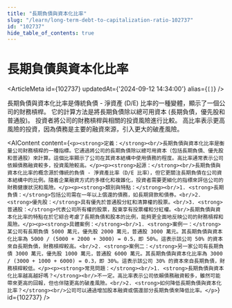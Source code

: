 ```yaml
---
title: "長期負債與資本化比率"
slug: "/learn/long-term-debt-to-capitalization-ratio-102737"
id: "102737"
hide_table_of_contents: true
---
```



# 長期負債與資本化比率

<ArticleMeta id={102737} updatedAt={'2024-09-12 14:34:00'} alias={`[]`} />
<div className='border-solid border-b border-t-0 my-4 border-[var(--ifm-color-gray-300)]' />

長期負債與資本化比率是傳統負債 - 淨資產 (D/E) 比率的一種變體，顯示了一個公司的財務槓桿。 它的計算方法是將長期負債除以總可用資本 (長期負債，優先股和普通股)。 投資者將公司的財務槓桿與相關的投資風險進行比較。 高比率表示更高風險的投資，因為債務是主要的融資來源，引入更大的破產風險。

<AIContent content={`<p><strong>定義：</strong><br/>長期負債與資本化比率是衡量公司財務槓桿的一種指標。它通過將公司的長期負債除以總可用資本（包括長期負債、優先股和普通股）來計算。這個比率顯示了公司在其資本結構中使用債務的程度。高比率通常表示公司依賴債務融資較多，投資風險較高。</p><p><strong>起源：</strong><br/>長期負債與資本化比率的概念源於傳統的負債 - 淨資產比率（D/E 比率），但它更關注長期負債在公司資本結構中的比例。隨着企業融資方式的多樣化和複雜化，投資者需要更細化的指標來評估公司的財務健康狀況和風險。</p><p><strong>類別與特點：</strong><br/>1. <strong>長期負債：</strong>包括公司需在一年以上償還的債務，如長期貸款和債券。<br/>2. <strong>優先股：</strong>具有優先於普通股分紅和清算權的股票。<br/>3. <strong>普通股：</strong>代表公司所有權的股票，股東享有投票權和分紅權。<br/>長期負債與資本化比率的特點在於它綜合考慮了長期負債和股本的比例，能夠更全面地反映公司的財務槓桿和風險。</p><p><strong>具體案例：</strong><br/>1. <strong>案例一：</strong>某公司有長期負債 5000 萬元，優先股 2000 萬元，普通股 3000 萬元。其長期負債與資本化比率為 5000 / (5000 + 2000 + 3000) = 0.5，即 50%。這表示該公司 50% 的資本來自長期負債，財務槓桿較高。<br/>2. <strong>案例二：</strong>另一家公司有長期負債 3000 萬元，優先股 1000 萬元，普通股 6000 萬元。其長期負債與資本化比率為 3000 / (3000 + 1000 + 6000) = 0.3，即 30%。這表示該公司 30% 的資本來自長期負債，財務槓桿較低。</p><p><strong>常見問題：</strong><br/>1. <strong>長期負債與資本化比率越高越好嗎？</strong><br/>不一定。高比率表示公司依賴債務融資較多，雖然可能帶來更高的回報，但也伴隨更高的破產風險。<br/>2. <strong>如何降低長期負債與資本化比率？</strong><br/>公司可以通過增加股本融資或償還部分長期負債來降低比率。</p>`} id={102737} />
